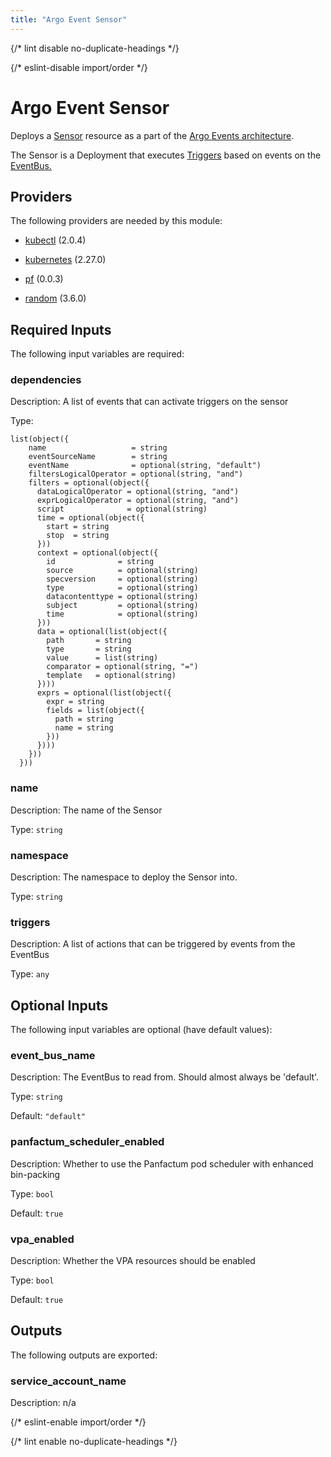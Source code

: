 ```yaml
---
title: "Argo Event Sensor"
---
```



{/* lint disable no-duplicate-headings */}

{/* eslint-disable import/order */}

<ModuleHeader
  name="kube_argo_sensor"
  sourceHref="https://github.com/Panfactum/stack/tree/__PANFACTUM_VERSION_EDGE__/packages/infrastructure/kube_argo_sensor"
  status="beta"
  type="submodule"
/>

# Argo Event Sensor

Deploys a [Sensor](hhttps://argoproj.github.io/argo-events/concepts/sensor/)
resource as a part of the
[Argo Events architecture](https://argoproj.github.io/argo-events/concepts/architecture/).

The Sensor is a Deployment that executes
[Triggers](https://argoproj.github.io/argo-events/concepts/trigger/)
based on events on the
[EventBus.](https://argoproj.github.io/argo-events/concepts/eventbus/)

## Providers

The following providers are needed by this module:

- [kubectl](https://registry.terraform.io/providers/alekc/kubectl/2.0.4/docs) (2.0.4)

- [kubernetes](https://registry.terraform.io/providers/hashicorp/kubernetes/2.27.0/docs) (2.27.0)

- [pf](https://registry.terraform.io/providers/panfactum/pf/0.0.3/docs) (0.0.3)

- [random](https://registry.terraform.io/providers/hashicorp/random/3.6.0/docs) (3.6.0)

## Required Inputs

The following input variables are required:

### dependencies

Description: A list of events that can activate triggers on the sensor

Type:

```hcl
list(object({
    name                   = string
    eventSourceName        = string
    eventName              = optional(string, "default")
    filtersLogicalOperator = optional(string, "and")
    filters = optional(object({
      dataLogicalOperator = optional(string, "and")
      exprLogicalOperator = optional(string, "and")
      script              = optional(string)
      time = optional(object({
        start = string
        stop  = string
      }))
      context = optional(object({
        id              = string
        source          = optional(string)
        specversion     = optional(string)
        type            = optional(string)
        datacontenttype = optional(string)
        subject         = optional(string)
        time            = optional(string)
      }))
      data = optional(list(object({
        path       = string
        type       = string
        value      = list(string)
        comparator = optional(string, "=")
        template   = optional(string)
      })))
      exprs = optional(list(object({
        expr = string
        fields = list(object({
          path = string
          name = string
        }))
      })))
    }))
  }))
```

### name

Description: The name of the Sensor

Type: `string`

### namespace

Description: The namespace to deploy the Sensor into.

Type: `string`

### triggers

Description: A list of actions that can be triggered by events from the EventBus

Type: `any`

## Optional Inputs

The following input variables are optional (have default values):

### event_bus_name

Description: The EventBus to read from. Should almost always be 'default'.

Type: `string`

Default: `"default"`

### panfactum_scheduler_enabled

Description: Whether to use the Panfactum pod scheduler with enhanced bin-packing

Type: `bool`

Default: `true`

### vpa_enabled

Description: Whether the VPA resources should be enabled

Type: `bool`

Default: `true`

## Outputs

The following outputs are exported:

### service_account_name

Description: n/a

{/* eslint-enable import/order */}

{/* lint enable no-duplicate-headings */}
